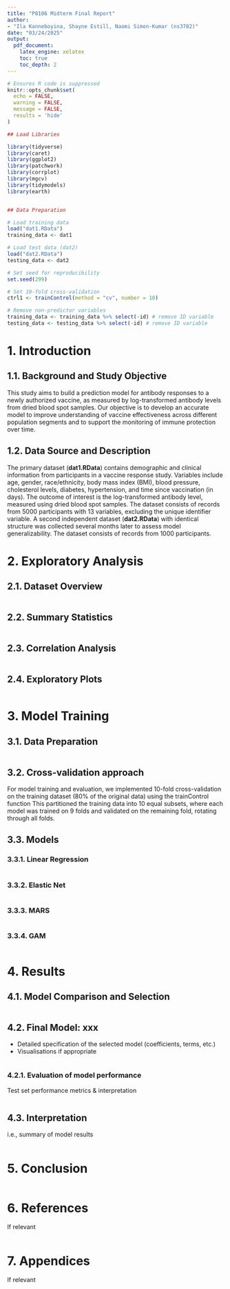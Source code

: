 ```yaml
---
title: "P8106 Midterm Final Report"
author:
- "Ila Kanneboyina, Shayne Estill, Naomi Simon-Kumar (ns3782)"
date: "03/24/2025"
output:
  pdf_document:
    latex_engine: xelatex
    toc: true
    toc_depth: 2
---
```


```r

# Ensures R code is suppressed
knitr::opts_chunk$set(
  echo = FALSE,         
  warning = FALSE,      
  message = FALSE,      
  results = 'hide'      
)

```

```r

## Load Libraries

library(tidyverse)
library(caret)
library(ggplot2)  
library(patchwork)
library(corrplot)
library(mgcv)
library(tidymodels)
library(earth)


## Data Preparation

# Load training data
load("dat1.RData") 
training_data <- dat1

# Load test data (dat2)
load("dat2.RData") 
testing_data <- dat2

# Set seed for reproducibility
set.seed(299)

# Set 10-fold cross-validation
ctrl1 <- trainControl(method = "cv", number = 10)

# Remove non-predictor variables
training_data <- training_data %>% select(-id) # remove ID variable 
testing_data <- testing_data %>% select(-id) # remove ID variable 

```

# 1. Introduction

## 1.1. Background and Study Objective

This study aims to build a prediction model for antibody responses to a newly authorized vaccine, as measured by log-transformed antibody levels from dried blood spot samples. Our objective is to develop an accurate model to improve understanding of vaccine effectiveness across different population segments and to support the monitoring of immune protection over time.

## 1.2. Data Source and Description

The primary dataset (**dat1.RData**) contains demographic and clinical information from participants in a vaccine response study. Variables include age, gender, race/ethnicity, body mass index (BMI), blood pressure, cholesterol levels, diabetes, hypertension, and time since vaccination (in days). The outcome of interest is the log-transformed antibody level, measured using dried blood spot samples. The dataset consists of records from 5000 participants with 13 variables, excluding the unique identifier variable.
A second independent dataset (**dat2.RData**) with identical structure was collected several months later to assess model generalizability. The dataset consists of records from 1000 participants.

# 2. Exploratory Analysis

## 2.1. Dataset Overview

```r


```

## 2.2. Summary Statistics

```r


```

## 2.3. Correlation Analysis

```r


```

## 2.4. Exploratory Plots

```r


```


# 3. Model Training

## 3.1. Data Preparation

```r


```

## 3.2. Cross-validation approach

For model training and evaluation, we implemented 10-fold cross-validation on the training dataset (80% of the original data) using the trainControl function This partitioned the training data into 10 equal subsets, where each model was trained on 9 folds and validated on the remaining fold, rotating through all folds.

## 3.3. Models

### 3.3.1. Linear Regression

```r

```

### 3.3.2. Elastic Net

```r

```

### 3.3.3. MARS

```r

```

### 3.3.4. GAM

```r

```

# 4. Results

## 4.1. Model Comparison and Selection


```r

```

## 4.2. Final Model: xxx

* Detailed specification of the selected model (coefficients, terms, etc.)
* Visualisations if appropriate

```r

```

### 4.2.1. Evaluation of model performance

Test set performance metrics & interpretation

```r

```

## 4.3. Interpretation

i.e., summary of model results

```r

```

# 5. Conclusion

```r

```


# 6. References

If relevant

```r

```

# 7. Appendices

If relevant

```r

```

